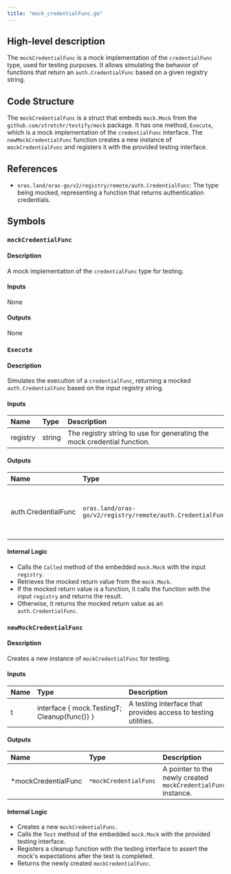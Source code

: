 ```yaml
---
title: "mock_credentialFunc.go"
---
```


## High-level description
The `mockCredentialFunc` is a mock implementation of the `credentialFunc` type, used for testing purposes. It allows simulating the behavior of functions that return an `auth.CredentialFunc` based on a given registry string.

## Code Structure
The `mockCredentialFunc` is a struct that embeds `mock.Mock` from the `github.com/stretchr/testify/mock` package. It has one method, `Execute`, which is a mock implementation of the `credentialFunc` interface. The `newMockCredentialFunc` function creates a new instance of `mockCredentialFunc` and registers it with the provided testing interface.

## References
- `oras.land/oras-go/v2/registry/remote/auth.CredentialFunc`: The type being mocked, representing a function that returns authentication credentials.

## Symbols

### `mockCredentialFunc`
#### Description
A mock implementation of the `credentialFunc` type for testing.

#### Inputs
None

#### Outputs
None

### `Execute`
#### Description
Simulates the execution of a `credentialFunc`, returning a mocked `auth.CredentialFunc` based on the input registry string.

#### Inputs
| Name | Type | Description |
|:-----|:-----|:------------|
| registry | string | The registry string to use for generating the mock credential function. |

#### Outputs
| Name | Type | Description |
|:-----|:-----|:------------|
| auth.CredentialFunc | `oras.land/oras-go/v2/registry/remote/auth.CredentialFunc` | A mocked credential function that can be used in tests. |

#### Internal Logic
- Calls the `Called` method of the embedded `mock.Mock` with the input `registry`.
- Retrieves the mocked return value from the `mock.Mock`.
- If the mocked return value is a function, it calls the function with the input `registry` and returns the result.
- Otherwise, it returns the mocked return value as an `auth.CredentialFunc`.

### `newMockCredentialFunc`
#### Description
Creates a new instance of `mockCredentialFunc` for testing.

#### Inputs
| Name | Type | Description |
|:-----|:-----|:------------|
| t | interface { mock.TestingT; Cleanup(func()) } | A testing interface that provides access to testing utilities. |

#### Outputs
| Name | Type | Description |
|:-----|:-----|:------------|
| *mockCredentialFunc | `*mockCredentialFunc` | A pointer to the newly created `mockCredentialFunc` instance. |

#### Internal Logic
- Creates a new `mockCredentialFunc`.
- Calls the `Test` method of the embedded `mock.Mock` with the provided testing interface.
- Registers a cleanup function with the testing interface to assert the mock's expectations after the test is completed.
- Returns the newly created `mockCredentialFunc`.
